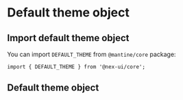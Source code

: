 

# Default theme object

## Import default theme object

You can import `DEFAULT_THEME` from `@mantine/core` package:

```tsx
import { DEFAULT_THEME } from '@nex-ui/core';
```

## Default theme object

<DefaultThemeData />

